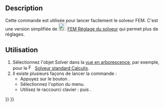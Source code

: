 <languages/>

{{Docnav/fr
|[[FEM_SolverControl/fr|Contrôle du solveur]]
|[[FEM_ResultsPurge/fr|Purger les résultats]]
|[[FEM_Workbench/fr|Atelier FEM]]
|IconL=FEM_SolverControl.svg
|IconR=FEM_ResultsPurge.svg
|IconC=Workbench_FEM.svg
}}

<div class="mw-translate-fuzzy">
{{GuiCommand/fr
|Name=FEM SolverRun
|Name/fr=FEM Résolution
|MenuLocation=Résolution → Lancer les calculs du solveur
|Workbenches=[[FEM_Workbench/fr|FEM]]
|Shortcut={{KEY|S}} {{KEY|R}}
|SeeAlso=[[FEM_SolverControl/fr|FEM Réglage du solveur]]
}}
</div>

==Description==

Cette commande est utilisée pour lancer facilement le solveur FEM. C'est une version simplifiée de [[Image:FEM_SolverControl.svg|24px]] [[FEM_SolverControl/fr|FEM Réglage du solveur]] qui permet plus de réglages.

<span id="Usage"></span>
==Utilisation==

<div class="mw-translate-fuzzy">
# Sélectionnez l'objet Solver dans la [[Tree_view/fr|vue en arborescence]], par exemple, pour le [[Image:FEM_SolverCalculixCcxtools.svg|16px]] [[FEM_SolverCalculixCcxtools/fr|Solveur standard Calculix]].
# Il existe plusieurs façons de lancer la commande :
#* Appuyez sur le bouton {{Button|[[Image:FEM_SolverRun.svg|16px]] [[FEM_SolverRun/fr|Lancer les calculs du solveur]]}}.
#* Sélectionnez l'option {{MenuCommand|Résolution →  [[Image:FEM_SolverRun.svg|16px]] Lancer les calculs du solveur}} du menu.
#* Utilisez le raccourci clavier : {{KEY|S}} puis {{KEY|R}}.
</div>

{{Docnav/fr
|[[FEM_SolverControl/fr|Contrôle du solveur]]
|[[FEM_ResultsPurge/fr|Purger les résultats]]
|[[FEM_Workbench/fr|Atelier FEM]]
|IconL=FEM_SolverControl.svg
|IconR=FEM_ResultsPurge.svg
|IconC=Workbench_FEM.svg
}}

{{FEM Tools navi{{#translation:}}}}
{{Userdocnavi{{#translation:}}}}